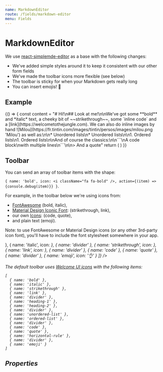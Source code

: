 ```yaml
---
name: MarkdownEditor
route: /fields/markdown-editor
menu: Fields
---
```




# MarkdownEditor

We use [react-simplemde-editor](https://github.com/RIP21/react-simplemde-editor) as a base with the following changes:

- We've added simple styles around it to keep it consistent with our other form fields
- We've made the toolbar icons more flexible (see below)
- The toolbar is sticky for when your Markdown gets really long
- You can insert emojis! 💃

## Example

<Playground>
  {() => {
    const content =
      "# Hi!\n## Look at me!\n\nWe've got some **bold** and *italic* text, a cheeky bit of ~~strikethrough~~, some `inline code` and a [link](https://welcometothejungle.com). We can also do inline images by hand ![Milou](https://fr.tintin.com/images/tintin/persos/images/milou.png 'Milou') as well as:\n\n* Unordered lists\n* Unordered lists\n\n1. Ordered lists\n1. Ordered lists\n\nAnd of course the classics:\n\n```\nA code block\nwith multiple lines\n```\n\n> And a quote"
    return (
      <MarkdownEditor
        name="description"
        onChange={console.debug}
        placeholder="Placeholder"
        value={content}
      />
    )
  }}
</Playground>

## Toolbar

You can send an array of toolbar items with the shape:

`{ name: 'bold', icon: <i className="fa fa-bold" />, action={(item) => {console.debug(item)}} }`.

For example, in the toolbar below we're using icons from:

- [FontAwesome](https://fontawesome.com/icons?d=gallery) (bold, italic),
- [Material Design Iconic Font](https://zavoloklom.github.io/material-design-iconic-font/icons.html): (strikethrough, link),
- our own [Icons](/icons): (code, quote),
- and plain text (emoji).

Note: to use FontAwesome or Material Design icons (or any other 3rd-party icon font), you'll have to include the font stylesheet somewhere in your app.

<Playground>
  <MarkdownEditor
    name="description"
    placeholder="Placeholder"
    toolbar={[
      { name: 'bold', icon: <i className="fa fa-bold" /> },
      { name: 'italic', icon: <i className="fa fa-italic" /> },
      { name: 'divider' },
      { name: 'strikethrough', icon: <i className="zmdi zmdi-format-strikethrough-s" /> },
      { name: 'link', icon: <i className="zmdi zmdi-link" /> },
      { name: 'divider' },
      { name: 'code' },
      { name: 'quote' },
      { name: 'divider' },
      { name: 'emoji', icon: '👌' }
    ]}
  />
</Playground>

The default toolbar uses [Welcome UI icons](/components/icon) with the following items:

```
[
  { name: 'bold' },
  { name: 'italic' },
  { name: 'strikethrough' },
  { name: 'link' },
  { name: 'divider' },
  { name: 'heading-1' },
  { name: 'heading-2' },
  { name: 'divider' },
  { name: 'unordered-list' },
  { name: 'ordered-list' },
  { name: 'divider' },
  { name: 'code' },
  { name: 'quote' },
  { name: 'horizontal-rule' },
  { name: 'divider' },
  { name: 'emoji' }
]
```

## Properties

<Props of={MarkdownEditor} />
